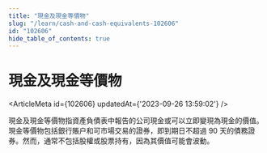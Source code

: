 ```yaml
---
title: "現金及現金等價物"
slug: "/learn/cash-and-cash-equivalents-102606"
id: "102606"
hide_table_of_contents: true
---
```



# 現金及現金等價物

<ArticleMeta id={102606} updatedAt={'2023-09-26 13:59:02'} />
<div className='border-solid border-b border-t-0 my-4 border-[var(--ifm-color-gray-300)]' />

現金及現金等價物指資產負債表中報告的公司現金或可以立即變現為現金的價值。現金等價物包括銀行賬户和可市場交易的證券，即到期日不超過 90 天的債務證券。然而，通常不包括股權或股票持有，因為其價值可能會波動。
